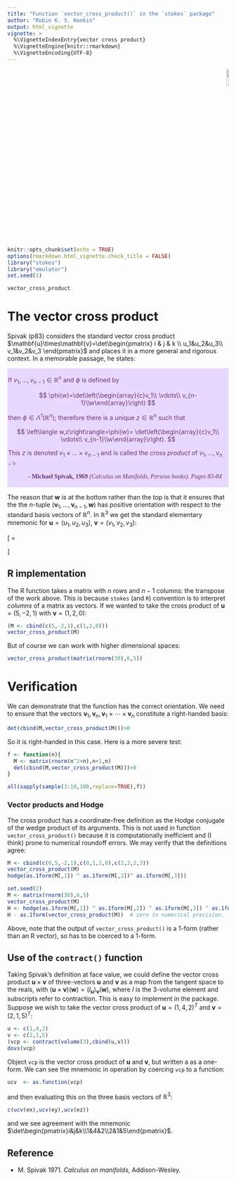```yaml
---
title: "Function `vector_cross_product()` in the `stokes` package"
author: "Robin K. S. Hankin"
output: html_vignette
vignette: >
  %\VignetteIndexEntry{vector cross product}
  %\VignetteEngine{knitr::rmarkdown}
  %\VignetteEncoding{UTF-8}
---
```


<p style="text-align: right;">
![](`r system.file("help/figures/stokes.png", package = "stokes")`){width=10%}
</p>

```r
knitr::opts_chunk$set(echo = TRUE)
options(rmarkdown.html_vignette.check_title = FALSE)
library("stokes")
library("emulator")
set.seed(1)
```

```r
vector_cross_product
```

# The vector cross product

Spivak (p83) considers the standard vector cross product
$\mathbf{u}\times\mathbf{v}=\det\begin{pmatrix} i & j & k \\
u_1&u_2&u_3\\ v_1&v_2&v_3 \end{pmatrix}$ and places it in a more
general and rigorous context.  In a memorable passage, he states:

<div class="warning" style='padding:0.1em; background-color:#E9D8FD; color:#69337A'>
<span>
<p>

If $v_1,\ldots,v_{n-1}\in\mathbb{R}^n$ and $\phi$ is defined by

$$
\phi(w)=\det\left(\begin{array}{c}v_1\\ \vdots\\ v_{n-1}\\w\end{array}\right)
$$

then $\phi\in\Lambda^1\left(\mathbb{R}^n\right)$; therefore there is a
unique $z\in\mathbb{R}^n$ such that

$$
\left\langle w,z\right\rangle=\phi(w)=
\det\left(\begin{array}{c}v_1\\ \vdots\\ v_{n-1}\\w\end{array}\right).
$$	

This $z$ is denoted $v_1\times\ldots\times v_{n-1}$ and is called the
*cross product* of $v_1,\ldots,v_{n-1}$.

</p>
<p style='margin-bottom:1em; margin-right:1em; text-align:right; font-family:Georgia'> <b>- Michael Spivak, 1969</b> <i>(Calculus on Manifolds, Perseus books).  Pages 83-84</i>
</p></span>
</div>

The reason that $\mathbf{w}$ is at the bottom rather than the top is
that it ensures that the the $n$-tuple
$(\mathbf{v}_1,\ldots,\mathbf{v}_{n-1},\mathbf{w})$ has positive
orientation with respect to the standard basis vectors of
$\mathbb{R}^n$.  In $\mathbb{R}^3$ we get the standard elementary
mnemonic for $\mathbf{u}=(u_1,u_2,u_3)$, $\mathbf{v}=(v_1,v_2,v_3)$:

\[
\mathbf{u}\times\mathbf{v}=
\mathrm{det}
\begin{pmatrix}
i&j&k\\
u_1&u_2&u_3\\
v_1&v_2&v_3
\end{pmatrix}
\]


## R implementation {-}

The R function \code{vector_cross_product()} takes a matrix with $n$
rows and $n-1$ columns: the transpose of the work above.  This is
because `stokes` (and `R`) convention is to interpret _columns_ of a
matrix as vectors.  If we wanted to take the cross product of
$\mathbf{u}=(5,-2,1)$ with $\mathbf{v}=(1,2,0)$:

```r
(M <- cbind(c(5,-2,1),c(1,2,0)))
vector_cross_product(M)
```

But of course we can work with higher dimensional spaces:

```r
vector_cross_product(matrix(rnorm(30),6,5))
```

# Verification

We can demonstrate that the function has the correct orientation.  We
need to ensure that the vectors
$\mathbf{v}_1,\mathbf{v}_n,\mathbf{v}_1\times\cdots\times\mathbf{v}_n$
constitute a right-handed basis:

```r
det(cbind(M,vector_cross_product(M)))>0
```

So it is right-handed in this case.  Here is a more severe test:

```r
f <- function(n){
  M <- matrix(rnorm(n^2+n),n+1,n)
  det(cbind(M,vector_cross_product(M)))>0
}

all(sapply(sample(3:10,100,replace=TRUE),f))
```

### Vector products and Hodge 

The cross product has a coordinate-free definition as the Hodge
conjugate of the wedge product of its arguments.  This is not used in
function `vector_cross_product()` because it is computationally
inefficient and (I think) prone to numerical roundoff errors.
We may verify that the definitions agree:

```r
M <- cbind(c(0,5,-2,1),c(0,1,1,0),c(2,2,2,3))
vector_cross_product(M)
hodge(as.1form(M[,1]) ^ as.1form(M[,2])^ as.1form(M[,3]))
```

```r
set.seed(2)
M <- matrix(rnorm(30),6,5)
vector_cross_product(M)
H <- hodge(as.1form(M[,1]) ^ as.1form(M[,2]) ^ as.1form(M[,3]) ^ as.1form(M[,4]) ^ as.1form(M[,5]))
H - as.1form(vector_cross_product(M))  # zero to numerical precision.
```

Above, note that the output of `vector_cross_product()` is a 1-form
(rather than an R vector), so has to be coerced to a 1-form.

##  Use of the `contract()` function

Taking Spivak's definition at face value, we could define the vector
cross product $\mathbf{u}\times\mathbf{v}$ of three-vectors
$\mathbf{u}$ and $\mathbf{v}$ as a map from the tangent space to the
reals, with
$\left(\mathbf{u}\times\mathbf{v}\right)(\mathbf{w})=\left(I_\mathbf{u}\right)_\mathbf{v}(\mathbf{w})$,
where $I$ is the 3-volume element and subscripts refer to contraction.
This is easy to implement in the package.  Suppose we wish to take the
vector cross product of $\mathbf{u}=\left(1,4,2\right)^T$ and
$\mathbf{v}=\left(2,1,5\right)^T$:

```r
u <- c(1,4,2)
v <- c(2,1,5)
(vcp <- contract(volume(3),cbind(u,v)))
dovs(vcp)
```

Object `vcp` is the vector cross product of $\mathbf{u}$ and
$\mathbf{v}$, but written a as a one-form.  We can see the mnemonic in
operation by coercing `vcp` to a function:


```r
ucv  <- as.function(vcp)
```

and then evaluating this on the three basis vectors of $\mathbb{R}^3$:

```r
c(ucv(ex),ucv(ey),ucv(ez))
```


and we see agreement with the mnemonic
$\det\begin{pmatrix}i&j&k\\1&4&2\\2&1&5\end{pmatrix}$.

## Reference

*  M. Spivak 1971. _Calculus on manifolds_, Addison-Wesley.


